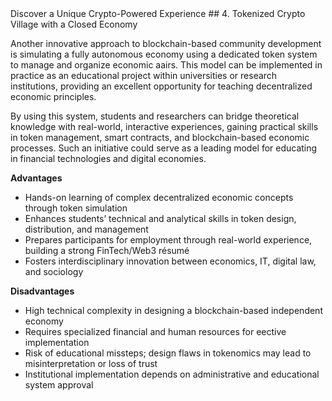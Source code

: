 
<Link href="/blog/discover">Discover a Unique Crypto-Powered Experience</Link>
## 4. Tokenized Crypto Village with a Closed Economy

Another innovative approach to blockchain-based community development
is simulating a fully autonomous economy using a dedicated token system to
manage and organize economic aairs. This model can be implemented in
practice as an educational project within universities or research institutions,
providing an excellent opportunity for teaching decentralized economic
principles.

By using this system, students and researchers can bridge theoretical
knowledge with real-world, interactive experiences, gaining practical skills in token
management, smart contracts, and blockchain-based economic processes. Such
an initiative could serve as a leading model for educating in financial
technologies and digital economies.

**Advantages**

- Hands-on learning of complex decentralized economic concepts through
token simulation
- Enhances students’ technical and analytical skills in token design,
distribution, and management
- Prepares participants for employment through real-world experience,
building a strong FinTech/Web3 résumé
- Fosters interdisciplinary innovation between economics, IT, digital law, and
sociology

**Disadvantages**

- High technical complexity in designing a blockchain-based independent
economy
- Requires specialized financial and human resources for eective
implementation
- Risk of educational missteps; design flaws in tokenomics may lead to
misinterpretation or loss of trust
- Institutional implementation depends on administrative and educational
system approval